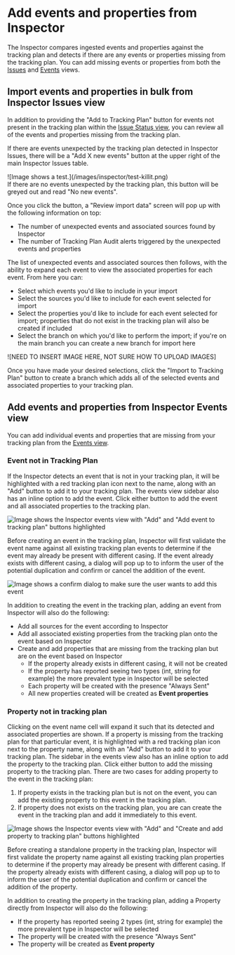 # Add events and properties from Inspector

The Inspector compares ingested events and properties against the tracking plan and detects if there are any events or properties missing from the tracking plan. You can add missing events or properties from both the [Issues](/inspector/inspector-issues-view) and [Events](/inspector/inspector-events-view) views. 

## Import events and properties in bulk from Inspector Issues view

In addition to providing the "Add to Tracking Plan" button for events not present in the tracking plan within the [Issue Status view](/inspector/inspector-issues-view#event-info),  you can review all of the events and properties missing from the tracking plan.

If there are events unexpected by the tracking plan detected in Inspector Issues, there will be a "Add X new events" button at the upper right of the main Inspector Issues table.
<div style={{ maxWidth: 600, paddingTop: '1.5rem' , margin: 'auto'}}>
![Image shows a test.](/images/inspector/test-killit.png)
</div>
If there are no events unexpected by the tracking plan, this button will be greyed out and read "No new events".

Once you click the button, a "Review import data" screen will pop up with the following information on top:

- The number of unexpected events and associated sources found by Inspector
- The number of Tracking Plan Audit alerts triggered by the unexpected events and properties

The list of unexpected events and associated sources then follows, with the ability to expand each event to view the associated properties for each event.
From here you can:

- Select which events you'd like to include in your import
- Select the sources you'd like to include for each event selected for import
- Select the properties you'd like to include for each event selected for import; properties that do not exist in the tracking plan will also be created if included
- Select the branch on which you'd like to perform the import; if you're on the main branch you can create a new branch for import here

![NEED TO INSERT IMAGE HERE, NOT SURE HOW TO UPLOAD IMAGES]

Once you have made your desired selections, click the "Import to Tracking Plan" button to create a branch which adds all of the selected events and associated properties to your tracking plan.

## Add events and properties from Inspector Events view

You can add individual events and properties that are missing from your tracking plan from the [Events view](/inspector/inspector-events-view).

### Event not in Tracking Plan

If the Inspector detects an event that is not in your tracking plan, it will be highlighted with a red tracking plan icon next to the name, along with an "Add" button to add it to your tracking plan. The events view sidebar also has an inline option to add the event. Click either button to add the event and all associated properties to the tracking plan.

![Image shows the Inspector events view with "Add" and "Add event to tracking plan" buttons highlighted](/images/inspector/add-event-from-events-view.png)

Before creating an event in the tracking plan, Inspector will first validate the event name against all existing tracking plan events to determine if the event may already be present with different casing.
If the event already exists with different casing, a dialog will pop up to to inform the user of the potential duplication and confirm or cancel the addition of the event.

![Image shows a confirm dialog to make sure the user wants to add this event](/images/inspector/confirm-dialog.png)

In addition to creating the event in the tracking plan, adding an event from Inspector will also do the following:

- Add all sources for the event according to Inspector
- Add all associated existing properties from the tracking plan onto the event based on Inspector
- Create and add properties that are missing from the tracking plan but are on the event based on Inspector
  - If the property already exists in different casing, it will not be created
  - If the property has reported seeing two types (int, string for example) the more prevalent type in Inspector will be selected
  - Each property will be created with the presence "Always Sent"
  - All new properties created will be created as **Event properties**

### Property not in tracking plan

Clicking on the event name cell will expand it such that its detected and associated properties are shown. If a property is missing from the tracking plan for that particular event, it is highlighted with a red tracking plan icon next to the property name, along with an "Add" button to add it to your tracking plan. The sidebar in the events view also has an inline option to add the property to the tracking plan. Click either button to add the missing property to the tracking plan. 
There are two cases for adding property to the event in the tracking plan:

1. If property exists in the tracking plan but is not on the event, you can add the existing property to this event in the tracking plan.
2. If property does not exists on the tracking plan, you are can create the event in the tracking plan and add it immediately to this event.

![Image shows the Inspector events view with "Add" and "Create and add property to tracking plan" buttons highlighted](/images/inspector/add-property-from-events-view.png)

Before creating a standalone property in the tracking plan, Inspector will first validate the property name against all existing tracking plan properties to determine if the property may already be present with different casing.
If the property already exists with different casing, a dialog will pop up to to inform the user of the potential duplication and confirm or cancel the addition of the property.

In addition to creating the property in the tracking plan, adding a Property directly from Inspector will also do the following:

- If the property has reported seeing 2 types (int, string for example) the more prevalent type in Inspector will be selected
- The property will be created with the presence "Always Sent"
- The property will be created as **Event property**
